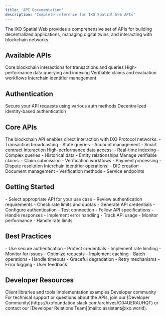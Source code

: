 ```yaml
---
title: 'API Documentation'
description: 'Complete reference for IXO Spatial Web APIs'
---
```


<Tip>
  The IXO Spatial Web provides a comprehensive set of APIs for building decentralized applications, managing digital twins, and interacting with blockchain networks.
</Tip>

## Available APIs

<CardGroup>
  <Card title="Blockchain API" icon="cube" href="/api-docs/blockchain">
    Core blockchain interactions for transactions and queries
  </Card>
  
  <Card title="Blocksync GraphQL" icon="database" href="/api-docs/blocksync-api/blocksync-graphql">
    High-performance data querying and indexing
  </Card>
  
  <Card title="Claims API" icon="file-check" href="/api-docs/claims">
    Verifiable claims and evaluation workflows
  </Card>
  
  <Card title="IID API" icon="fingerprint" href="/api-docs/iid">
    Interchain identifier management
  </Card>
</CardGroup>

## Authentication

<CardGroup>
  <Card title="Authentication Methods" icon="key" href="/api-docs/authentication">
    Secure your API requests using various auth methods
  </Card>
  
  <Card title="DID Authentication" icon="id-card" href="/guides/dev/authentication">
    Decentralized identity-based authentication
  </Card>
</CardGroup>

## Core APIs

<AccordionGroup>
  <Accordion title="Blockchain API" icon="cube">
    The blockchain API enables direct interaction with IXO Protocol networks:
    - Transaction broadcasting
    - State queries
    - Account management
    - Smart contract interaction
  </Accordion>

  <Accordion title="Blocksync GraphQL" icon="database">
    High-performance data access:
    - Real-time indexing
    - Complex queries
    - Historical data
    - Entity relationships
  </Accordion>

  <Accordion title="Claims API" icon="file-check">
    Manage verifiable claims:
    - Claim submission
    - Verification workflows
    - Payment processing
    - Dispute resolution
  </Accordion>

  <Accordion title="IID API" icon="fingerprint">
    Interchain identifier operations:
    - DID creation
    - Document management
    - Verification methods
    - Service endpoints
  </Accordion>
</AccordionGroup>

## Getting Started

<Steps>
  <Step title="Choose API">
    - Select appropriate API for your use case
    - Review authentication requirements
    - Check rate limits and quotas
  </Step>
  <Step title="Authentication Setup">
    - Generate API credentials
    - Configure authentication
    - Test connection
  </Step>
  <Step title="Make Requests">
    - Follow API specifications
    - Handle responses
    - Implement error handling
  </Step>
  <Step title="Monitor Usage">
    - Track API usage
    - Monitor performance
    - Handle rate limits
  </Step>
</Steps>

## Best Practices

<AccordionGroup>
  <Accordion title="Security" icon="shield">
    - Use secure authentication
    - Protect credentials
    - Implement rate limiting
    - Monitor for issues
  </Accordion>

  <Accordion title="Performance" icon="gauge">
    - Optimize requests
    - Implement caching
    - Batch operations
    - Handle timeouts
  </Accordion>

  <Accordion title="Error Handling" icon="triangle-exclamation">
    - Graceful degradation
    - Retry mechanisms
    - Error logging
    - User feedback
  </Accordion>
</AccordionGroup>

## Developer Resources

<CardGroup>
  <Card title="SDKs" icon="box" href="/spatial-web-stack/sdks/ixo-multiclient-sdk">
    Client libraries and tools
  </Card>
  
  <Card title="Examples" icon="code" href="/guides/hands-on">
    Implementation examples
  </Card>
  
  <Card title="Support" icon="headset" href="https://ixofoundation.slack.com/archives/C04UERAUHQT">
    Developer community
  </Card>
</CardGroup>

<Tip>
  For technical support or questions about the APIs, join our [Developer Community](https://ixofoundation.slack.com/archives/C04UERAUHQT) or contact our [Developer Relations Team](mailto:assistant@ixo.world).
</Tip> 